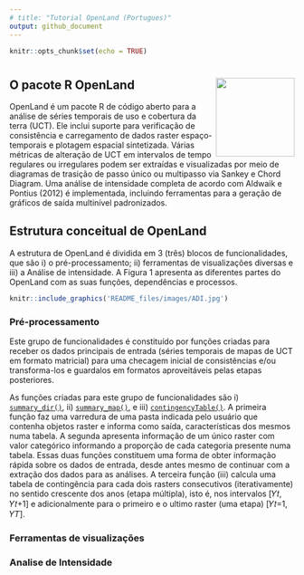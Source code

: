 ```yaml
---
# title: "Tutorial OpenLand (Portugues)"
output: github_document
---
```


<!-- README.md is generated from README.Rmd. Please edit that file -->


```r
knitr::opts_chunk$set(echo = TRUE)
```

# <img src='README_files/images/logo.png' align="right" height="139" />

## O pacote R OpenLand

OpenLand é um pacote R de código aberto para a análise de séries temporais de uso e cobertura da terra (UCT). Ele inclui suporte para verificação de consistência e carregamento de dados raster espaço-temporais e plotagem espacial sintetizada. Várias métricas de alteração de UCT em intervalos de tempo regulares ou irregulares podem ser extraídas e visualizadas por meio de diagramas de trasição de passo único ou multipasso via Sankey e Chord Diagram. Uma análise de intensidade completa de acordo com Aldwaik e Pontius (2012) é implementada, incluindo ferramentas para a geração de gráficos de saída multinível padronizados.

## Estrutura conceitual de OpenLand

A estrutura de OpenLand é dividida em 3 (três) blocos de funcionalidades, que são i) o pré-processamento; ii) ferramentas de visualizações diversas e iii) a Análise de intensidade. A Figura 1 apresenta as diferentes partes do OpenLand com as suas funções, dependências e processos.

```r
knitr::include_graphics('README_files/images/ADI.jpg')
```
### Pré-processamento

Este grupo de funcionalidades é constituído por funções criadas para receber os dados principais de entrada (séries temporais de mapas de UCT em formato matricial) para uma checagem inicial de consistências e/ou transforma-los e guardalos em formatos aproveitáveis pelas etapas posteriores.

As funções criadas para este grupo de funcionalidades são i) [`summary_dir()`](https://reginalexavier.github.io/OpenLand/reference/summary_dir.html), ii) [`summary_map()`](https://reginalexavier.github.io/OpenLand/reference/summary_map.html), e iii) [`contingencyTable()`](https://reginalexavier.github.io/OpenLand/reference/contingencyTable.html). A primeira função faz uma varredura de uma pasta indicada pelo usuário que contenha objetos raster e informa como saída, características dos mesmos numa tabela. A segunda apresenta informação de um único raster com valor categórico informando a proporção de cada categoria presente numa tabela. Essas duas funções constituem uma forma de obter informação rápida sobre os dados de entrada, desde antes mesmo de continuar com a extração dos dados para as análises. A terceira função (iii) calcula uma tabela de contingência para cada dois rasters consecutivos (iterativamente) no sentido crescente dos anos (etapa múltipla), isto é, nos intervalos [𝑌𝑡, 𝑌𝑡+1] e adicionalmente para o primeiro e o ultimo raster (uma etapa) [𝑌𝑡=1, 𝑌𝑇].

### Ferramentas de visualizações


### Analise de Intensidade
